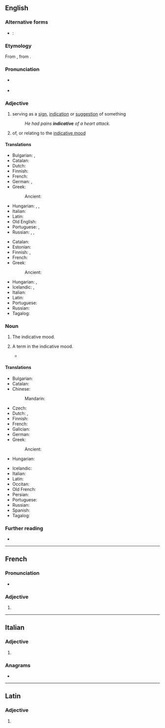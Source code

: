 ==English==

===Alternative forms===
* {{qualifier|abbreviation, grammar}}: {{l|en|ind.}}

===Etymology===
{{root|en|ine-pro|*deyḱ-}}
From {{etyl|frm|en}} {{m|frm|indicatif}}, from {{etyl|LL.|en}} {{m|la|indicātīvus}}.

===Pronunciation===
* {{a|US}} {{IPA|en|/ɪnˈdɪk.ə.tɪv/}}
* {{audio|en|LL-Q1860 (eng)-Vealhurl-indicative.wav|Audio (RP)}}

===Adjective===
{{en-adj}}

# serving as a [[sign]], [[indication]] or [[suggestion]] of something
#: ''He had pains '''indicative''' of a heart attack.''
# {{lb|en|grammar}} of, or relating to the [[indicative mood]]

====Translations====
{{trans-top|serving as a sign}}
* Bulgarian: {{t+|bg|показващ}}, {{t+|bg|показателен}}
* Catalan: {{t+|ca|indicatiu}}
* Dutch: {{t+|nl|indicatief}}
* Finnish: {{t+|fi|indikatiivinen}}
* French: {{t+|fr|indicatif}}
* German: {{t|de|indikativ}}, {{t+|de|hinweisend}}
* Greek:
*: Ancient: {{t|grc|φραστικός}}
{{trans-mid}}
* Hungarian: {{gloss|expressed with verbs}} {{t+|hu|jelez}}, {{t+|hu|jelöl}}, {{t+|hu|utal}}
* Italian: {{t+|it|indicativo}}
* Latin: {{t|la|indicābilis}}
* Old English: {{t|ang|bicnol}}
* Portuguese: {{t+|pt|indicativo}}, {{t+|pt|indicador}}
* Russian: {{t+|ru|свидетельствовать|alt=свиде́тельствующий}}, {{t+|ru|указывать|alt=ука́зывающий}}, {{t+|ru|показывать|alt=пока́зывающий}}
{{trans-bottom}}

{{trans-top|of, or relating to the indicative mood}}
* Catalan: {{t+|ca|indicatiu}}
* Estonian: {{t+|et|kindel}}
* Finnish: {{t|fi|[[indikatiivi]]-}}, {{t+|fi|indikatiivinen}}
* French: {{t+|fr|indicatif}}
* Greek:
*: Ancient: {{t|grc|ὁριστικός}}
{{trans-mid}}
* Hungarian: {{t+|hu|kijelentő}}, {{t|hu|kijelentő módú}}
* Icelandic: {{t-check|is|framsögu-}}, {{t-check|is|framsöguháttar-}}
* Italian: {{t+|it|indicativo}}
* Latin: {{t|la|indicātīvus}}
* Portuguese: {{t+|pt|indicativo}}
* Russian: {{t+|ru|изъяви́тельный}}
* Tagalog: {{t|tl|paturol}}
{{trans-bottom}}

===Noun===
{{en-noun|~}}

# {{lb|en|grammar|uncountable}} The indicative mood.
# {{lb|en|grammar|countable}} A term in the indicative mood.
#* {{quote-journal|1=en|year=2018|author=James Lambert|title=Anglo-Indian slang in dictionaries on historical principles|journal=World Englishes|volume=37|page=253|text=The fact that imperative forms were taken into English as '''indicatives''' suggests that the English speakers using the Hindustani verbs were most familiar (in some cases perhaps ''only'' familiar) with the imperative form.}}

====Translations====
{{trans-top|the indicative mood}}
* Bulgarian: {{t|bg|изяви́телно наклоне́ние|n}}
* Catalan: {{t+|ca|indicatiu|m}}
* Chinese:
*: Mandarin: {{t|cmn|陈述语气}}
* Czech: {{t+|cs|indikativ|m}}
* Dutch: {{t+|nl|aantonende wijs|m}}, {{t+|nl|indicatief|m}}
* Finnish: {{t+|fi|indikatiivi}}
* French: {{t+|fr|indicatif|m}}
* Galician: {{t+|gl|indicativo|m}}
* German: {{t+|de|Indikativ|m}}
* Greek: {{t+|el|οριστική|f}}
*: Ancient: {{t|grc|ὁριστική|f}}
* Hungarian: {{t+|hu|kijelentő mód}}
{{trans-mid}}
* Icelandic: {{t+|is|framsöguháttur|m}}
* Italian: {{t+|it|indicativo|m}}
* Latin: {{t|la|indicativus}}
* Occitan: {{t|oc|indicatiu|m}}
* Old French: {{t|fro|indicatif|m}}
* Persian: {{t+|fa|گزارشی|tr=gozâreši|sc=fa-Arab}}
* Portuguese: {{t+|pt|indicativo|m}}
* Russian: {{t+|ru|изъяви́тельное наклоне́ние|n}}
* Spanish: {{t+|es|indicativo}}
* Tagalog: {{t|tl|paturol}}
{{trans-bottom}}

===Further reading===
* {{projectlink|wikipedia}}

----

==French==

===Pronunciation===
* {{audio|fr|LL-Q150 (fra)-WikiLucas00-indicative.wav|Audio}}

===Adjective===
{{head|fr|adjective form}}

# {{feminine singular of|fr|indicatif}}

----

==Italian==

===Adjective===
{{head|it|adjective form}}

# {{adj form of|it|indicativo||f|p}}

===Anagrams===
* {{anagrams|it|a=acdeiiintv|indicatevi}}

----

==Latin==

===Adjective===
{{la-adj-form|indicātīve}}

# {{inflection of|la|indicātīvus||voc|m|s}}